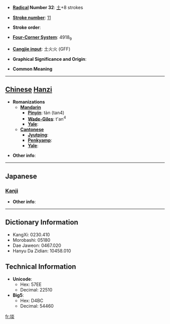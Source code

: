* '''[[Wiktionary:Chinese radical index| Radical]] Number 32''': [[Wiktionary:Chinese radical index 土|土]]+8 strokes

* '''[[Wiktionary:Chinese total strokes index|Stroke number]]''': [[Wiktionary:Chinese total strokes index 11|11]]

* '''Stroke order''': 

* '''[[Wiktionary:Chinese four corner index|Four-Corner System]]''': 4918<sub>9</sub>

* '''[[Wiktionary:Chinese Cangjie index|Cangjie input]]''': 土火火 (GFF)

* '''Graphical Significance and Origin''': 

* '''Common Meaning'''

----

== [[Chinese]] [[Hanzi]] ==

* '''Romanizations'''
** '''[[Mandarin]]'''
*** '''[[Pinyin]]''': tàn (tan4)
*** '''[[Wade-Giles]]''': t'an<sup>4</sup>
*** '''[[Yale]]''': 
** '''[[Cantonese]]'''
*** '''[[Jyutping]]''':
*** '''[[Penkyamp]]''': 
*** '''[[Yale]]''': 

* '''Other info''': 

----

==Japanese==
===[[Kanji]]===
{{kanji|on readings=[[たん]] (tan)|kun readings=}}

* '''Other info''':  

----

== Dictionary Information ==

* KangXi: 0230.410
* Morobashi: 05180
* Dae Jaweon: 0467.020
* Hanyu Da Zidian: 10458.010

== Technical Information ==

* '''Unicode''':
** Hex: 57EE
** Decimal: 22510
* '''Big5''':
** Hex: D4BC
** Decimal: 54460

[[fr:埮]]